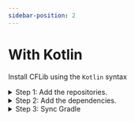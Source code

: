 ```yaml
---
sidebar-position: 2
---
```



# With Kotlin

Install CFLib using the `Kotlin` syntax

<details>
<summary>Step 1: Add the repositories.</summary>

In your root `build.gradle.kts` file (`your-project/build.gradle.kts`), find the `allprojects/repositories` block. It should look like this:

```kotlin
allprojects {
    repositories {
        mavenCentral()
        google()
    }
}
```

Add this line at the end of the block:

```kotlin
maven("https://jitpack.io/")
maven("https://maven.brott.dev/")
```

It should now look like this:

```kotlin
allprojects {
    repositories {
        mavenCentral()
        google()

        maven("https://jitpack.io/")
        maven("https://maven.brott.dev/")
    }
}
```
</details>

<details>
<summary>Step 2: Add the dependencies.</summary>

In your `build.dependencies.gradle.kts` file, find the `dependencies` block. It should look similar to this:

```kotlin
dependencies {
    implementation("org.firstinspires.ftc:Inspection:8.0.0")
    implementation("org.firstinspires.ftc:Blocks:8.0.0")
    implementation("org.firstinspires.ftc:Tfod:8.0.0")
    implementation("org.firstinspires.ftc:RobotCore:8.0.0")
    implementation("org.firstinspires.ftc:RobotServer:8.0.0")
    implementation("org.firstinspires.ftc:OnBotJava:8.0.0")
    implementation("org.firstinspires.ftc:Hardware:8.0.0")
    implementation("org.firstinspires.ftc:FtcCommon:8.0.0")
    implementation("org.tensorflow:tensorflow-lite-task-vision:0.2.0")
    implementation("androidx.appcompat:appcompat:1.2.0")
    implementation("org.firstinspires.ftc:gameAssets-PowerPlay:1.0.0")
}
```

:::caution

Make sure you are in the *root* `build.dependencies.gradle.kts` file, not a different one.

:::

Add this line to the end of the block

```kotlin
implementation("com.acmerobotics.dashboard:dashboard:0.4.4")
```

So that it looks like this

```kotlin
dependencies {
    implementation("org.firstinspires.ftc:Inspection:8.0.0")
    implementation("org.firstinspires.ftc:Blocks:8.0.0")
    implementation("org.firstinspires.ftc:Tfod:8.0.0")
    implementation("org.firstinspires.ftc:RobotCore:8.0.0")
    implementation("org.firstinspires.ftc:RobotServer:8.0.0")
    implementation("org.firstinspires.ftc:OnBotJava:8.0.0")
    implementation("org.firstinspires.ftc:Hardware:8.0.0")
    implementation("org.firstinspires.ftc:FtcCommon:8.0.0")
    implementation("org.tensorflow:tensorflow-lite-task-vision:0.2.0")
    implementation("androidx.appcompat:appcompat:1.2.0")
    implementation("org.firstinspires.ftc:gameAssets-PowerPlay:1.0.0")

    implementation("com.acmerobotics.dashboard:dashboard:0.4.4")
}
```

In your `TeamCode/build.gradle.kts` file, find the `dependencies` block. It should look something like this:

:::caution

Make sure you are in the *project* `build.gradle.kts`, not the root `build.gradle.kts`

:::

```kotlin
dependencies {
    implementation(project(":FtcRobotController"))
    annotationProcessor(files("lib/OpModeAnnotationProcessor.jar"))
}
```

Add these lines at the end of the block

```kotlin
implementation("com.github.AtomicRobotics3805:CFLib:0.1.0")
implementation("org.apache.commons:commons-math3:3.6.1")
implementation("com.acmerobotics.roadrunner:core:0.5.5")
```

So it looks like this

```kotlin
dependencies {
    implementation(project(":FtcRobotController"))
    annotationProcessor(files("lib/OpModeAnnotationProcessor.jar"))

    implementation("com.github.AtomicRobotics3805:CFLib:0.1.0")
    implementation("org.apache.commons:commons-math3:3.6.1")
    implementation("com.acmerobotics.roadrunner:core:0.5.5")
}
```

</details>

<details>
<summary>Step 3: Sync Gradle</summary>

<Tabs>
  <TabItem value="android-studio" label="With Android Studio" default>

  In the top right corner, press the `Sync Project with Gradle Files` button.

  ![Sync Gradle Android Studio Button](https://github.com/AtomicRobotics3805/CFLib/blob/main/Documentation/ANDROID_STUDIO_sync-gradle.png?raw=true)

  </TabItem>
  <TabItem value="intellij-idea" label="With Intellij IDEA">

  On the upper right toolbar, there should be a `Gradle` tab.

  ![Open Gradle Tab](https://github.com/AtomicRobotics3805/CFLib/blob/main/Documentation/IDEA_gradle-tab.png?raw=true)

  Then click the `Reload All Gradle Files` button.

  ![Reload All Gradle Files](https://github.com/AtomicRobotics3805/CFLib/blob/main/Documentation/IDEA_sync-gradle.png?raw=true)

  </TabItem>
</Tabs>
</details>